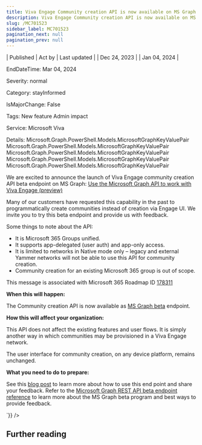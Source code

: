 ```yaml
---
title: Viva Engage Community creation API is now available on MS Graph Beta
description: Viva Engage Community creation API is now available on MS Graph Beta
slug: /MC701523
sidebar_label: MC701523
pagination_next: null
pagination_prev: null
---
```



| Published | Act by | Last updated |
| Dec 24, 2023 |  | Jan 04, 2024 |

EndDateTime: Mar 04, 2024

Severity: normal

Category: stayInformed

IsMajorChange: False

Tags: New feature Admin impact

Service: Microsoft Viva

Details: Microsoft.Graph.PowerShell.Models.MicrosoftGraphKeyValuePair Microsoft.Graph.PowerShell.Models.MicrosoftGraphKeyValuePair Microsoft.Graph.PowerShell.Models.MicrosoftGraphKeyValuePair Microsoft.Graph.PowerShell.Models.MicrosoftGraphKeyValuePair Microsoft.Graph.PowerShell.Models.MicrosoftGraphKeyValuePair

<div dangerouslySetInnerHTML={{__html:`
<p>We are excited to announce the launch of Viva Engage community creation API beta endpoint on MS Graph: <a href="https://learn.microsoft.com/graph/api/resources/engagement-api-overview?view=graph-rest-beta" target="_blank">Use the Microsoft Graph API to work with Viva Engage (preview)</a></p><p>Many of our customers have requested this capability in the past to programmatically create communities instead of creation via Engage UI. We invite you to try this beta endpoint and provide us with feedback.
</p><p>Some things to note about the API:
</p><ul><li>It is Microsoft 365 Groups unified.
</li><li>It supports app-delegated (user auth) and app-only access.
</li><li>It is limited to networks in Native mode only – legacy and external Yammer networks will not be able to use this API for community creation.
</li><li>Community creation for an existing Microsoft 365 group is out of scope.</li></ul>
<p>This message is associated with Microsoft 365 Roadmap ID <a href="https://www.microsoft.com/microsoft-365/roadmap?filters=&amp;searchterms=178311" target="_blank">178311</a></p>
<p><b>When this will happen:</b></p>

<p>The Community creation API is now available as <a href="https://learn.microsoft.com/en-us/graph/api/overview?view=graph-rest-beta" target="_blank">MS Graph beta</a> endpoint.</p>

<p><b>How this will affect your organization:</b></p>

<p>This API does not affect the existing features and user flows. It is simply another way in which communities may be provisioned in a Viva Engage network. </p><p>The user interface for community creation, on any device platform, remains unchanged.</p>
<p><b>What you need to do to prepare:</b></p>
<p>See this <a href="https://techcommunity.microsoft.com/t5/viva-engage-blog/introducing-the-community-creation-api-for-viva-engage-on/ba-p/4011966" target="_blank">blog post</a> to learn more about how to use this end point and share your feedback. Refer to the&nbsp;<a href="https://learn.microsoft.com/graph/api/overview?view=graph-rest-beta" target="_blank">Microsoft Graph REST API beta endpoint reference</a> to learn more about the MS Graph beta program and best ways to provide feedback.</p>
`}} />

## Further reading
